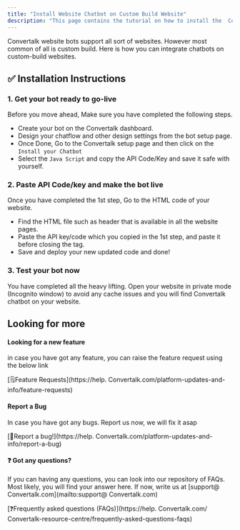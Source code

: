 ```yaml
---
title: "Install Website Chatbot on Custom Build Website"
description: "This page contains the tutorial on how to install the  Convertalk website bot on the custom-build website."
---
```


Convertalk website bots support all sort of websites. However most common of all is custom build. Here is how you can integrate chatbots on custom-build websites.

## **✅ Installation Instructions**

### **1. Get your bot ready to go-live**

Before you move ahead, Make sure you have completed the following steps.

- Create your bot on the  Convertalk dashboard.
- Design your chatflow and other design settings from the bot setup page.
- Once Done, Go to the  Convertalk setup page and then click on the `Install your Chatbot`
- Select the `Java Script` and copy the API Code/Key and save it safe with yourself.

### **2. Paste API Code/key and make the bot live**

Once you have completed the 1st step, Go to the HTML code of your website.

- Find the HTML file such as header that is available in all the website pages.
- Paste the API key/code which you copied in the 1st step, and paste it before closing the tag.
- Save and deploy your new updated code and done\!

### **3. Test your bot now**

You have completed all the heavy lifting.  Open your website in private mode (Incognito window) to avoid any cache issues and you will find  Convertalk chatbot on your website.

## **Looking for more**

#### **Looking for a new feature**

in case you have got any feature, you can raise the feature request using the below link

[🗒️Feature Requests](https://help. Convertalk.com/platform-updates-and-info/feature-requests)

#### **Report a Bug**

In case you have got any bugs. Report us now, we will fix it asap

[🐞Report a bug\!](https://help. Convertalk.com/platform-updates-and-info/report-a-bug)

#### **❓ Got any questions?**

If you can having any questions, you can look into our repository of FAQs. Most likely, you will find your answer here. If now, write us at [support@ Convertalk.com](mailto:support@ Convertalk.com)

[❓Frequently asked questions (FAQs)](https://help. Convertalk.com/ Convertalk-resource-centre/frequently-asked-questions-faqs)